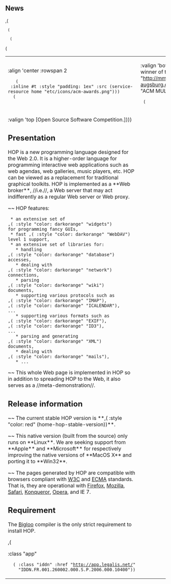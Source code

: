 == News ==

,(<TABLE>
  (<TR>
   (<TD> :align 'center :rowspan 2
    (<IMG> :inline #t :style "padding: 1ex" :src (service-resource home "etc/icons/acm-awards.png")))
   (<TD> :valign 'bottom [HOP is the winner of the ,(<A> :href "http://mmc36.informatik.uni-augsburg.de/acmmm2007/" "ACM MULTIMEDIA'07")]))
  (<TR> (<TD> :valign 'top [Open Source Software Competition.])))

== Presentation ==

HOP is a new programming language designed for the Web 2.0.  It is a
higher-order language for programming interactive web applications
such as web agendas, web galleries, music players, etc. HOP can be
viewed as a replacement for traditional graphical toolkits. HOP is
implemented as a **Web broker**, //i.e.//, a Web server that may act
indifferently as a regular Web server or Web proxy.

~~ HOP features:

  * an extensive set of 
 ,(<SPAN> :style "color: darkorange" "widgets") 
 for programming fancy GUIs,
  * fast ,(<SPAN> :style "color: darkorange" "WebDAV")
 level 1 support,
  * an extensive set of libraries for:
    * handling 
 ,(<SPAN> :style "color: darkorange" "database")
 accesses,
    * dealing with 
 ,(<SPAN> :style "color: darkorange" "network")
 connections,
    * parsing 
 ,(<SPAN> :style "color: darkorange" "wiki")
 documents,
    * supporting various protocols such as 
 ,(<SPAN> :style "color: darkorange" "IMAP"),
 ,(<SPAN> :style "color: darkorange" "ICALENDAR"),
 ...
    * supporting various formats such as 
 ,(<SPAN> :style "color: darkorange" "EXIF"),
 ,(<SPAN> :style "color: darkorange" "ID3"),
 ...
    * parsing and generating 
 ,(<SPAN> :style "color: darkorange" "XML")
 documents,
    * dealing with 
 ,(<SPAN> :style "color: darkorange" "mails"),
    * ...


~~ This whole Web page is implemented in HOP so in addition
to spreading HOP to the Web, it also serves as a //meta-demonstration//.

== Release information ==

~~ The current stable HOP version is **,(<SPAN> :style "color: red" (home-hop-stable-version))**.

~~ This native version (built from the source) only runs on **Linux**. We 
are seeking support from **Apple** and **Microsoft** for respectively
improving the native versions of **MacOS X** and porting it to **Win32**.


~~ The pages generated by HOP are compatible with browsers compliant
with [[http://www.w3c.org|W3C]] and
[[http://www.ecma-international.org/|ECMA]] standards. That is, they
are operational with [[http://www.mozilla.com/|Firefox]],
[[http://www.mozilla.com/|Mozilla]],
[[http://www.apple.com/macosx/features/safari|Safari]],
[[http://www.konqueror.org|Konqueror]], 
[[http://www.opera.com|Opera]], and IE 7.


== Requirement ==

The [[http://www.inria.fr/mimosa/fp/Bigloo|Bigloo]] compiler is the only
strict requirement to install HOP.

,(<DIV> :class "app"
   (<A> :class "iddn" :href "http://app.legalis.net/"
     "IDDN.FR.001.260002.000.S.P.2006.000.10400"))
